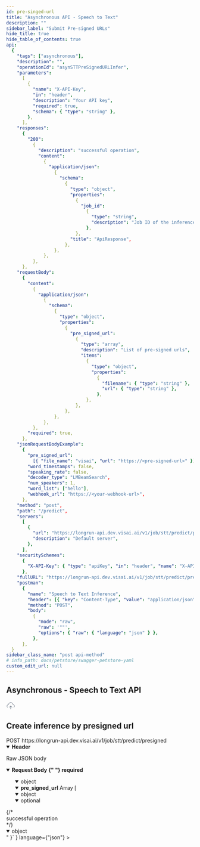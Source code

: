 ```yaml
---
id: pre-singed-url
title: "Asynchronous API - Speech to Text"
description: ""
sidebar_label: "Submit Pre-signed URLs"
hide_title: true
hide_table_of_contents: true
api:
  {
    "tags": ["asynchronous"],
    "description": "",
    "operationId": "asynSTTPreSignedURLInfer",
    "parameters":
      [
        {
          "name": "X-API-Key",
          "in": "header",
          "description": "Your API key",
          "required": true,
          "schema": { "type": "string" },
        },
      ],
    "responses":
      {
        "200":
          {
            "description": "successful operation",
            "content":
              {
                "application/json":
                  {
                    "schema":
                      {
                        "type": "object",
                        "properties":
                          {
                            "job_id":
                              {
                                "type": "string",
                                "description": "Job ID of the inference",
                              },
                          },
                        "title": "ApiResponse",
                      },
                  },
              },
          },
      },
    "requestBody":
      {
        "content":
          {
            "application/json":
              {
                "schema":
                  {
                    "type": "object",
                    "properties":
                      {
                        "pre_signed_url":
                          {
                            "type": "array",
                            "description": "List of pre-signed urls",
                            "items":
                              {
                                "type": "object",
                                "properties":
                                  {
                                    "filename": { "type": "string" },
                                    "url": { "type": "string" },
                                  },
                              },
                          },
                      },
                  },
              },
          },
        "required": true,
      },
    "jsonRequestBodyExample":
      {
        "pre_signed_url":
          [{ "file_name": "visai", "url": "https://<pre-signed-url>" }],
        "word_timestamps": false,
        "speaking_rate": false,
        "decoder_type": "LMBeamSearch",
        "num_speakers": 1,
        "word_list": ["hello"],
        "webhook_url": "https://<your-webhook-url>",
      },
    "method": "post",
    "path": "/predict",
    "servers":
      [
        {
          "url": "https://longrun-api.dev.visai.ai/v1/job/stt/predict/presigned",
          "description": "Default server",
        },
      ],
    "securitySchemes":
      {
        "X-API-Key": { "type": "apiKey", "in": "header", "name": "X-API-Key" },
      },
    "fullURL": "https://longrun-api.dev.visai.ai/v1/job/stt/predict/presigned",
    "postman":
      {
        "name": "Speech to Text Inference",
        "header": [{ "key": "Content-Type", "value": "application/json" }],
        "method": "POST",
        "body":
          {
            "mode": "raw",
            "raw": '""',
            "options": { "raw": { "language": "json" } },
          },
      },
  }
sidebar_class_name: "post api-method"
# info_path: docs/petstore/swagger-petstore-yaml
custom_edit_url: null
---
```



## Asynchronous - Speech to Text API

<div
  style={{
    display: "flex",
    alignItems: "center",
    gap: "0.5rem",
    marginBottom: "1rem",
  }}
>
  <svg
    width="24"
    height="24"
    viewBox="0 0 24 24"
    fill="none"
    xmlns="http://www.w3.org/2000/svg"
  >
    <path
      d="M4 16.2422C2.79401 15.435 2 14.0602 2 12.5C2 10.1564 3.79151 8.23129 6.07974 8.01937C6.54781 5.17213 9.02024 3 12 3C14.9798 3 17.4522 5.17213 17.9203 8.01937C20.2085 8.23129 22 10.1564 22 12.5C22 14.0602 21.206 15.435 20 16.2422M8 16L12 12M12 12L16 16M12 12V21"
      stroke="#475467"
      strokeWidth="2"
      strokeLinecap="round"
      strokeLinejoin="round"
    />
  </svg>
  <h2 style={{ marginBottom: "0" }}>Create inference by presigned url</h2>
</div>

<div className="custom-url-container">
  <span className="custom-method">POST</span>
  <span className="custom-url">https://longrun-api.dev.visai.ai/v1/job/stt/predict/presigned</span>
</div>
<details style={{ marginBottom: "1rem" }} data-collapsed={false} open={true}>
  <summary style={{}}>
    <strong>Header</strong>
  </summary>
  <div>
    <ul>
      <ParamsItem
        className={"paramsItem"}
        param={{
          name: "X-API-Key",
          in: "header",
          description: "Your API key",
          required: true,
          schema: { type: "string" },
        }}
      ></ParamsItem>
    </ul>
  </div>
</details>
<MimeTabs>
  <TabItem label={"application/json"} value={"application/json"}>
    <p style={{ marginLeft: "1rem", marginBottom: "0px", fontWeight: 500, fontSize: "12px" }}>Raw JSON body</p>
    <details style={{}} data-collapsed={false} open={true}>
      <summary style={{ textAlign: "left" }}>
        <strong>Request Body</strong>
        <strong
          style={{
            fontSize: "var(--ifm-code-font-size)",
            color: "var(--openapi-required)",
          }}
        >
          {" "}
          required
        </strong>
      </summary>
      <ul style={{ marginLeft: "1rem" }}>
        <SchemaItem collapsible={true} className={"schemaItem"}>
          <details style={{}} data-collapsed={false} open={true}>
            <summary style={{}}>
              <span style={{ opacity: "0.6" }}> object</span>
            </summary>
            <div style={{ marginLeft: "1rem" }}>
              <details
                style={{}}
                data-collapsed={false}
                open={true}
              >
                <summary style={{}}>
                  <strong>pre_signed_url</strong>
                  <span style={{ opacity: "0.6" }}> Array [</span>
                </summary>
                <div style={{ marginLeft: "1rem" }}>
                  <SchemaItem
                    collapsible={false}
                    className={"schemaItem"}
                  >
                    <details
                      style={{}}
                      data-collapsed={false}
                      open={true}
                    >
                      <summary style={{}}>
                        <strong></strong>
                        <span style={{ opacity: "0.6" }}>
                          object
                        </span>
                      </summary>
                      <div style={{ marginLeft: "1rem" }}>
                        <SchemaItem
                          collapsible={false}
                          name={"file_name"}
                          required={false}
                          schemaName={"string"}
                          qualifierMessage={undefined}
                          schema={{
                            type: "number",
                            description:
                              "File name",
                          }}
                        ></SchemaItem>
                        <SchemaItem
                          collapsible={false}
                          name={"url"}
                          required={false}
                          schemaName={"string"}
                          qualifierMessage={undefined}
                          schema={{
                            type: "number",
                            description:
                              "Pre-signed URL",
                          }}
                        ></SchemaItem>
                      </div>
                    </details>
                  </SchemaItem>
                </div>
              </details>
              <details
                style={{ marginBottom: "1rem" }}
                data-collapsed={false}
                open={true}
              >
                <summary style={{}}>
                  <span style={{ opacity: "0.6" }}>optional</span>
                </summary>
                <div>
                  <ul>
                    <ParamsItem
                      className={"paramsItem"}
                      param={{
                        name: "num_speakers",
                        in: "query",
                        description: "Number of speakers diarization in 1-4 speakers.",
                        required: false,
                        style: "form",
                        schema: {
                          type: "number",
                          default: `1`,
                        },
                      }}
                    ></ParamsItem>
                    <ParamsItem
                      className={"paramsItem"}
                      param={{
                        name: "speaking_rate",
                        in: "query",
                        description: "Get the speaking rate of each transcription for speech fluency analysis in the audio.",
                        required: false,
                        style: "form",
                        schema: {
                          type: "boolean",
                          default: `false`,
                        },
                      }}
                    ></ParamsItem>
                    <ParamsItem
                      className={"paramsItem"}
                      param={{
                        name: "word_timestamps",
                        in: "query",
                        description: "Get time offsets of each word that is recognized in the audio.",
                        required: false,
                        style: "form",
                        schema: {
                          type: "boolean",
                          default: `false`,
                        },
                      }}
                    ></ParamsItem>
                    <ParamsItem
                      className={"paramsItem"}
                      param={{
                        name: "word_list",
                        in: "query",
                        description: "List of terminology ['word_1', 'word_2', ...]",
                        required: false,
                        style: "form",
                        schema: {
                          type: "string[]",
                          default: `[]`,
                        },
                      }}
                    ></ParamsItem>
                    <ParamsItem
                      className={"paramsItem"}
                      param={{
                        name: "decoder_type",
                        in: "query",
                        description: "Decoding methods including `Greedy`, `BeamSearch`, and `LMBeamSearch`",
                        required: false,
                        style: "form",
                        schema: {
                          type: "string",
                          default: `LMBeamSearch`,
                        },
                      }}
                    ></ParamsItem>
                    <ParamsItem
                      className={"paramsItem"}
                      param={{
                        name: "webhook_url",
                        in: "query",
                        description: "Webhook endpoint for calling once job status is completed",
                        required: false,
                        style: "form",
                        schema: {
                          type: "string",
                        },
                      }}
                    ></ParamsItem>
                  </ul>
                </div>
              </details>
            </div>
          </details>
        </SchemaItem>
      </ul>
    </details>
  </TabItem>
</MimeTabs>
<div>
  <ApiTabs>
    <TabItem label={"200"} value={"200"}>
      {/* <div>successful operation</div> */}
      <div>
        <MimeTabs schemaType={"response"}>
          <TabItem label={"application/json"} value={"application/json"}>
            <SchemaTabs>
              <TabItem label={"Schema"} value={"Schema"}>
                 <details style={{}} data-collapsed={false} open={true}>
                  <summary style={{}}>
                    <span style={{ opacity: "0.6" }}> object</span>
                  </summary>
                  <div style={{ marginLeft: "1rem" }}>
                   <SchemaItem
                      collapsible={false}
                      name={"job_id"}
                      required={false}
                      schemaName={"string"}
                      schema={{
                        description: "Job ID of the inference",
                        title: "job_id",
                      }}
                    ></SchemaItem>
                  </div>
                </details>
              </TabItem>
              <TabItem
                label={"Example (from schema)"}
                value={"Example (from schema)"}
              >
                <ResponseSamples
                  responseExample={
                    `{
    "job_id": "<job-id>"
}`
                  }
                  language={"json"}
                ></ResponseSamples>
              </TabItem>
            </SchemaTabs>
          </TabItem>
        </MimeTabs>
      </div>
    </TabItem>

  </ApiTabs>
</div>
